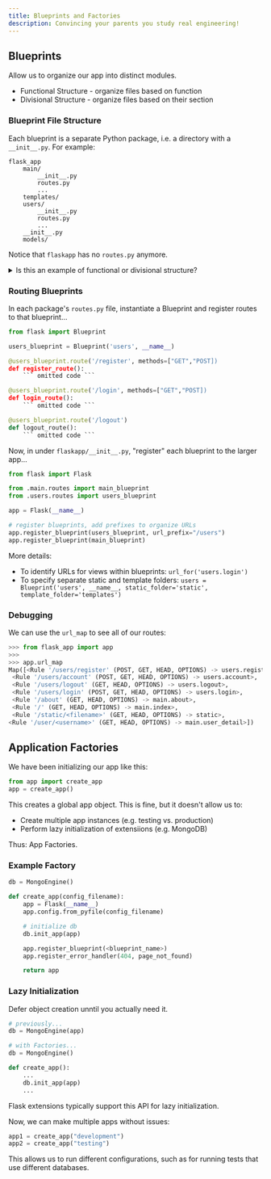 ---
title: Blueprints and Factories
description: Convincing your parents you study real engineering!
---

## Blueprints

Allow us to organize our app into distinct modules. 
- Functional Structure - organize files based on function
- Divisional Structure - organize files based on their section

### Blueprint File Structure

Each blueprint is a separate Python package, i.e. a directory with a `__init__.py`. For example:

```
flask_app
    main/
        __init__.py
        routes.py
        ...
    templates/
    users/
        __init__.py
        routes.py
        ...
    __init__.py
    models/
```

Notice that `flaskapp` has no `routes.py` anymore.

<details>
  <summary>Is this an example of functional or divisional structure?</summary>
  <p>This app is organized into its `main` and `users` functionality. You can choose either structure, though.</p>
</details>

### Routing Blueprints

In each package's `routes.py` file, instantiate a Blueprint and register routes to that blueprint...

```python
from flask import Blueprint

users_blueprint = Blueprint('users', __name__)

@users_blueprint.route('/register', methods=["GET","POST])
def register_route():
    ``` omitted code ```

@users_blueprint.route('/login', methods=["GET","POST])
def login_route():
    ``` omitted code ```

@users_blueprint.route('/logout')
def logout_route():
    ``` omitted code ```
```

Now, in under `flaskapp/__init__.py`, "register" each blueprint to the larger app...

```python
from flask import Flask

from .main.routes import main_blueprint
from .users.routes import users_blueprint 

app = Flask(__name__)

# register blueprints, add prefixes to organize URLs
app.register_blueprint(users_blueprint, url_prefix="/users")
app.register_blueprint(main_blueprint)
```

More details: 
- To identify URLs for views within blueprints: `url_for('users.login')`
- To specify separate static and template folders:  `users = Blueprint('users', __name__, static_folder='static', template_folder='templates')`

### Debugging

We can use the `url_map` to see all of our routes:
```python
>>> from flask_app import app
>>> 
>>> app.url_map
Map([<Rule '/users/register' (POST, GET, HEAD, OPTIONS) -> users.register>,
 <Rule '/users/account' (POST, GET, HEAD, OPTIONS) -> users.account>,
 <Rule '/users/logout' (GET, HEAD, OPTIONS) -> users.logout>,
 <Rule '/users/login' (POST, GET, HEAD, OPTIONS) -> users.login>,
 <Rule '/about' (GET, HEAD, OPTIONS) -> main.about>,
 <Rule '/' (GET, HEAD, OPTIONS) -> main.index>,
 <Rule '/static/<filename>' (GET, HEAD, OPTIONS) -> static>,
<Rule '/user/<username>' (GET, HEAD, OPTIONS) -> main.user_detail>])
```

## Application Factories

We have been initializing our app like this:

```python
from app import create_app
app = create_app()
```

This creates a global app object. This is fine, but it doesn't allow us to:
- Create multiple app instances (e.g. testing vs. production)
- Perform lazy initialization of extensiions (e.g. MongoDB)

Thus: App Factories.

### Example Factory

```python
db = MongoEngine()

def create_app(config_filename):
    app = Flask(__name__)
    app.config.from_pyfile(config_filename)

    # initialize db
    db.init_app(app)

    app.register_blueprint(<blueprint_name>)
    app.register_error_handler(404, page_not_found)

    return app
```

### Lazy Initialization

Defer object creation unntil you actually need it.

```python
# previously...
db = MongoEngine(app)

# with Factories...
db = MongoEngine()

def create_app():
    ...
    db.init_app(app)
    ...
```

Flask extensions typically support this API for lazy initialization. 

Now, we can make multiple apps without issues:

```python
app1 = create_app("development")
app2 = create_app("testing")
```

This allows us to run different configurations, such as for running tests that use different databases.
